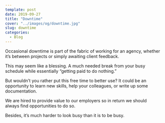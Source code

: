 ```yaml
---
template: post
date: 2019-09-27
title: "Downtime"
cover: "../images/og/downtime.jpg"
slug: downtime
categories:
  - Blog
---
```


Occasional downtime is part of the fabric of working for an agency, whether it’s between projects or simply awaiting client feedback.

This may seem like a blessing. A much needed break from your busy schedule while essentially “getting paid to do nothing.”

But wouldn’t you rather put this free time to better use? It could be an opportunity to learn new skills, help your colleagues, or write up some documentation.

We are hired to provide value to our employers so in return we should always find opportunities to do so.

Besides, it’s much harder to look busy than it is to be busy.
